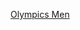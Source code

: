 {{Navbox
| name = 奥林匹克运动会田径比赛男子三级跳远冠军
| title = [[File:Olympic rings.svg|30px]] [[奥林匹克运动会男子田径奖牌得主列表|奥林匹克运动会田径比赛男子三级跳远冠军]]
| titlestyle = background:gold;
| liststyle = text-align:left;
| listclass = plainlist
| list1 = {{div col|colwidth=20em}}
* [[1896年夏季奧林匹克運動會田徑比賽－男子三級跳遠|1896年]]：{{flagicon|USA}} [[詹姆斯·康诺利 (田径运动员)|詹姆斯·康诺利]]
* [[Athletics at the 1900 Summer Olympics – Men's triple jump|1900年]]：{{flagicon|USA}} [[迈尔·普林斯坦]]
* [[Athletics at the 1904 Summer Olympics – Men's triple jump|1904年]]：{{flagicon|USA}} [[迈尔·普林斯坦]]
* [[Athletics at the 1908 Summer Olympics – Men's triple jump|1908年]]：{{flagicon|GBR}} [[蒂姆·阿亨]]
* [[Athletics at the 1912 Summer Olympics – Men's triple jump|1912年]]：{{flagicon|SWE}} [[古斯塔夫·林德布卢姆]]
* [[Athletics at the 1920 Summer Olympics – Men's triple jump|1920年]]：{{flagicon|FIN}} [[维尔霍·图洛斯]]
* [[Athletics at the 1924 Summer Olympics – Men's triple jump|1924年]]：{{flagicon|AUS}} [[尼克·温特]]
* [[Athletics at the 1928 Summer Olympics – Men's triple jump|1928年]]：{{flagicon|JPN}} [[織田幹雄]]
* [[Athletics at the 1932 Summer Olympics – Men's triple jump|1932年]]：{{flagicon|JPN}} [[南部忠平]]
* [[Athletics at the 1936 Summer Olympics – Men's triple jump|1936年]]：{{flagicon|JPN}} [[田岛直人]]
* [[Athletics at the 1948 Summer Olympics – Men's triple jump|1948年]]：{{flagicon|SWE}} [[阿尔内·奥曼]]
* [[Athletics at the 1952 Summer Olympics – Men's triple jump|1952年]]：{{flagicon|BRA}} [[阿德马尔·达席尔瓦]]
* [[Athletics at the 1956 Summer Olympics – Men's triple jump|1956年]]：{{flagicon|BRA}} [[阿德马尔·达席尔瓦]]
* [[Athletics at the 1960 Summer Olympics – Men's triple jump|1960年]]：{{flagicon|POL}} [[约瑟夫·施密特]]
* [[Athletics at the 1964 Summer Olympics – Men's triple jump|1964年]]：{{flagicon|POL}} [[约瑟夫·施密特]]
* [[Athletics at the 1968 Summer Olympics – Men's triple jump|1968年]]：{{flagicon|URS}} [[维克托·萨涅耶夫]]
* [[1972年夏季奧林匹克運動會田徑比賽－男子三級跳遠|1972年]]：{{flagicon|URS}} [[维克托·萨涅耶夫]]
* [[1976年夏季奧林匹克運動會田徑比賽－男子三級跳遠|1976年]]：{{flagicon|URS}} [[维克托·萨涅耶夫]]
* [[1980年夏季奧林匹克運動會田徑比賽－男子三級跳遠|1980年]]：{{flagicon|URS}} [[Jaak Uudmäe]]
* [[1984年夏季奧林匹克運動會田徑比賽－男子三級跳遠|1984年]]：{{flagicon|USA}} [[阿尔·乔伊纳]]
* [[1988年夏季奧林匹克運動會田徑比賽－男子三級跳遠|1988年]]：{{flagicon|BUL}} [[赫里斯托·马尔科夫]]
* [[1992年夏季奧林匹克運動會田徑比賽－男子三級跳遠|1992年]]：{{flagicon|USA}} [[老迈克·康利]]
* [[1996年夏季奧林匹克運動會田徑比賽－男子三級跳遠|1996年]]：{{flagicon|USA}} [[肯尼·哈里森]]
* [[2000年夏季奧林匹克運動會田徑比賽－男子三級跳遠|2000年]]：{{flagicon|GBR}} [[乔纳森·爱德华兹 (田径)|喬納森·愛德華茲]]
* [[2004年夏季奧林匹克運動會田徑比賽－男子三級跳遠|2004年]]：{{flagicon|SWE}} [[克里斯蒂安·奥尔松]]
* [[2008年夏季奧林匹克運動會田徑比賽－男子三級跳遠|2008年]]：{{flagicon|POR}} [[内尔松·埃沃拉]]
* [[2012年夏季奧林匹克運動會田徑比賽－男子三級跳遠|2012年]]：{{flagicon|USA}} [[克里斯汀·泰勒]]
* [[2016年夏季奧林匹克運動會田徑男子三級跳遠比賽|2016年]]：{{flagicon|USA}} [[克里斯汀·泰勒]]
* [[2020年夏季奧林匹克運動會田徑男子三級跳遠比賽|2020年]]：{{flagicon|POR}} [[佩德罗·巴勃罗·皮查多]]
{{div col end}}
}}<noinclude>
{{collapsible option}}
[[Category:奥林匹克运动会田径比赛冠军导航模板|{{PAGENAME}}]]
[[Category:三級跳遠模板|Olympics Men]]
</noinclude>